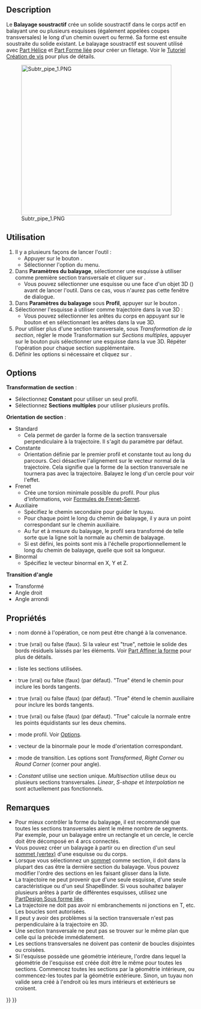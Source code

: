 <languages/>

{{Docnav/fr
|[[PartDesign_SubtractiveLoft/fr|Lissage soustractif]]
|[[PartDesign_SubtractiveHelix/fr|Hélice soustractive]]
|[[PartDesign_Workbench/fr|Atelier PartDesign]]
|IconL=PartDesign_SubtractiveLoft.svg
|IconR=PartDesign_SubtractiveHelix.svg
|IconC=Workbench_PartDesign.svg
}}

{{GuiCommand/fr
|Name=PartDesign SubtractivePipe
|Name/fr=PartDesign Balayage soustractif
|MenuLocation=PartDesign → Créer une fonction soustractive → Balayage soustractif
|Workbenches=[[PartDesign_Workbench/fr|PartDesign]]
|Version=0.17
|SeeAlso=[[PartDesign_AdditivePipe/fr|PartDesign Balayage additif]], [[PartDesign_SubtractiveLoft/fr|PartDesign Lissage soustractif]]
}}

==Description==

Le '''Balayage soustractif''' crée un solide soustractif dans le corps actif en balayant une ou plusieurs esquisses (également appelées coupes transversales) le long d'un chemin ouvert ou fermé. Sa forme est ensuite soustraite du solide existant. Le balayage soustractif est souvent utilisé avec [[Part_Helix/fr|Part Hélice]] et [[PartDesign_ShapeBinder/fr|Part Forme liée]] pour créer un filetage. Voir le [[Thread_for_Screw_Tutorial/fr|Tutoriel Création de vis]] pour plus de détails.

[[File:Subtr_pipe_1.PNG|400px]]

<span id="Usage"></span>
==Utilisation==

<div class="mw-translate-fuzzy">
# Il y a plusieurs façons de lancer l'outil :
#* Appuyer sur le bouton {{Button|[[Image:PartDesign_SubtractivePipe.svg|16px]] [[PartDesign_SubtractivePipe/fr|Balayage soustractif]]}}.
#* Sélectionner l'option {{MenuCommand|PartDesign → Créer une fonction soustractive → [[Image:PartDesign_SubtractivePipe.svg|16px]] Balayage soustractif}} du menu.
# Dans '''Paramètres du balayage''', sélectionner une esquisse à utiliser comme première section transversale et cliquer sur {{Button|OK}}.
#* Vous pouvez sélectionner une esquisse ou une face d'un objet 3D ({{Version/fr|0.20}}) avant de lancer l'outil. Dans ce cas, vous n'aurez pas cette fenêtre de dialogue.
# Dans '''Paramètres du balayage''' sous '''Profil''', appuyer sur le bouton {{Button|Objet}}.
# Sélectionner l'esquisse à utiliser comme trajectoire dans la vue 3D :
#* Vous pouvez sélectionner les arêtes du corps en appuyant sur le bouton {{Button|Ajouter une arête}} et en sélectionnant les arêtes dans la vue 3D. 
# Pour utiliser plus d'une section transversale, sous ''Transformation de la section'', régler le mode Transformation sur ''Sections multiples'', appuyer sur le bouton {{Button|Ajouter une section}} puis sélectionner une esquisse dans la vue 3D. Répéter l'opération pour chaque section supplémentaire.
# Définir les options si nécessaire et cliquez sur {{Button|OK}}.
</div>

==Options==

'''Transformation de section''' : 
* Sélectionnez '''Constant''' pour utiliser un seul profil.
* Sélectionnez '''Sections multiples''' pour utiliser plusieurs profils.
'''Orientation de section''' :
* Standard
** Cela permet de garder la forme de la section transversale perpendiculaire à la trajectoire. Il s'agit du paramètre par défaut.
* Constante
** Orientation définie par le premier profil et constante tout au long du parcours. Ceci désactive l'alignement sur le vecteur normal de la trajectoire. Cela signifie que la forme de la section transversale ne tournera pas avec la trajectoire. Balayez le long d'un cercle pour voir l'effet.
* Frenet
** Crée une torsion minimale possible du profil. Pour plus d'informations, voir [https://fr.wikipedia.org/wiki/Rep%C3%A8re_de_Frenet Formules de Frenet-Serret].
* Auxiliaire
** Spécifiez le chemin secondaire pour guider le tuyau.
** Pour chaque point {{Emphasis|P}} le long du chemin de balayage, il y aura un point correspondant {{Emphasis|Q}} sur le chemin auxiliaire.
** Au fur et à mesure du balayage, le profil sera transformé de telle sorte que la ligne {{Emphasis|PQ}} soit la normale au chemin de balayage.
** Si {{Emphasis|Equivalence curviligne}} est défini, les points {{Emphasis|Q}} sont mis à l'échelle proportionnellement le long du chemin de balayage, quelle que soit sa longueur.
* Binormal
** Spécifiez le vecteur binormal en X, Y et Z.
'''Transition d'angle'''
* Transformé
* Angle droit
* Angle arrondi

<span id="Properties"></span>
==Propriétés==

* {{PropertyData|Label}} : nom donné à l'opération, ce nom peut être changé à la convenance.
* {{PropertyData|Refine}} : true (vrai) ou false (faux). Si la valeur est "true", nettoie le solide des bords résiduels laissés par les éléments. Voir [[Part_RefineShape/fr|Part Affiner la forme]] pour plus de détails.
* {{PropertyData|Sections}} : liste les sections utilisées.
* {{PropertyData|Spine Tangent}} : true (vrai) ou false (faux) (par défaut). "True" étend le chemin pour inclure les bords tangents.
* {{PropertyData|Auxiliary Spine Tangent}} : true (vrai) ou false (faux) (par défaut). "True" étend le chemin auxiliaire pour inclure les bords tangents.
* {{PropertyData|Auxiliary Curvelinear}} : true (vrai) ou false (faux) (par défaut). "True" calcule la normale entre les points équidistants sur les deux chemins.
* {{PropertyData|Mode}} : mode profil. Voir [[#Options|Options]].
* {{PropertyData|Binormal}} : vecteur de la binormale pour le mode d'orientation correspondant.
* {{PropertyData|Transition}} : mode de transition. Les options sont ''Transformed'', ''Right Corner'' ou ''Round Corner'' (corner pour angle).
* {{PropertyData|Transformation}} : ''Constant'' utilise une section unique. ''Multisection'' utilise deux ou plusieurs sections transversales. ''Linear'', ''S-shape'' et ''Interpolation'' ne sont actuellement pas fonctionnels.

<span id="Notes"></span>
==Remarques==

* Pour mieux contrôler la forme du balayage, il est recommandé que toutes les sections transversales aient le même nombre de segments. Par exemple, pour un balayage entre un rectangle et un cercle, le cercle doit être décomposé en 4 arcs connectés.
* Vous pouvez créer un balayage à partir ou en direction d'un seul [[Glossary/fr#V|sommet (vertex)]] d'une esquisse ou du corps. {{Version/fr|0.20}}
* Lorsque vous sélectionnez un [[Glossary/fr#V|sommet]] comme section, il doit dans la plupart des cas être la dernière section du balayage. Vous pouvez modifier l'ordre des sections en les faisant glisser dans la liste.
* La trajectoire ne peut provenir que d'une seule esquisse, d'une seule caractéristique ou d'un seul ShapeBinder. Si vous souhaitez balayer plusieurs arêtes à partir de différentes esquisses, utilisez une [[PartDesign_SubShapeBinder/fr|PartDesign Sous forme liée]].
* La trajectoire ne doit pas avoir ni embranchements ni jonctions en T, etc. Les boucles sont autorisées.
* Il peut y avoir des problèmes si la section transversale n'est pas perpendiculaire à la trajectoire en 3D.
* Une section transversale ne peut pas se trouver sur le même plan que celle qui la précède immédiatement.
* Les sections transversales ne doivent pas contenir de boucles disjointes ou croisées.
* Si l'esquisse possède une géométrie intérieure, l'ordre dans lequel la géométrie de l'esquisse est créée doit être le même pour toutes les sections. Commencez toutes les sections par la géométrie intérieure, ou commencez-les toutes par la géométrie extérieure. Sinon, un tuyau non valide sera créé à l'endroit où les murs intérieurs et extérieurs se croisent.


{{Docnav/fr
|[[PartDesign_SubtractiveLoft/fr|Lissage soustractif]]
|[[PartDesign_SubtractiveHelix/fr|Hélice soustractive]]
|[[PartDesign_Workbench/fr|Atelier PartDesign]]
|IconL=PartDesign_SubtractiveLoft.svg
|IconR=PartDesign_SubtractiveHelix.svg
|IconC=Workbench_PartDesign.svg
}}

{{PartDesign Tools navi{{#translation:}}}}
{{Userdocnavi{{#translation:}}}}